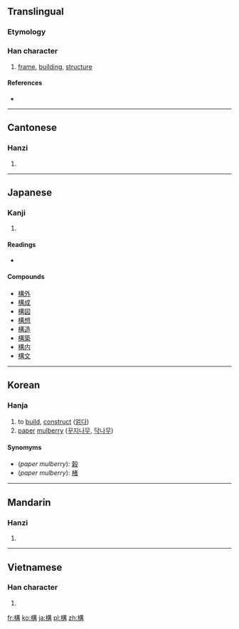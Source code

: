 {{also|构|横}}
==Translingual==

===Etymology===
{{Han compound|木|冓|c1=s|c2=p|t1=wood|ls=psc}}

===Han character===
{{Han char|rn=75|rad=木|as=10|sn=14|four=4594<sub>7</sub>|canj=木廿廿月 (DTTB)}}

# [[frame]], [[building]], [[structure]]

====References====
* {{Han ref|kx=0546.070|dkj=15317|dj=0933.210|hdz=21259.070|uh=69CB|ud=27083|bh=BA63|bd=47715}}

----

==Cantonese==

===Hanzi===
{{yue-hanzi|jyut=|y=kau3|sim=构}}

# {{defn|lang=yue|sort=木10}}

----

==Japanese==

===Kanji===
{{ja-kanji|grade=5|rs=木10}}

# {{defn|lang=ja|sort=木10}}

====Readings====
* {{ja-readings|on=[[こう]] ([[kō]])|kun=[[かまえる]] ([[構える]], [[kamaeru]]), [[かまえ]] ([[構え]], [[kamae]]), [[かまう]] ([[構う]], [[kamau]])}}

====Compounds====
* [[構外]]
* [[構成]]
* [[構図]]
* [[構想]]
* [[構造]]
* [[構築]]
* [[構内]]
* [[構文]]

----

==Korean==

===Hanja===
{{ko-hanja|hangeul=구|eumhun=|rv=gu|mr=ku|y=kwu}}

{{wikipedia|paper mulberry}}
# to [[build]], [[construct]] ([[얽다]]) 
# [[paper]] [[mulberry]] ([[꾸지나무]], [[닥나무]])

====Synomyms====
* (''paper mulberry''): [[榖]]
* (''paper mulberry''): [[楮]]

----

==Mandarin==

===Hanzi===
{{cmn-hanzi|sim=构|pin=[[gòu]] ([[gou4]])|wg=kou<sup>4</sup>}}

# {{defn|lang=cmn|sort=木10}}

----

==Vietnamese==

===Han character===
{{vi-hantu|cấu|rs=木10}}

# {{defn|lang=vi|sort=木10}}

[[fr:構]]
[[ko:構]]
[[ja:構]]
[[pl:構]]
[[zh:構]]